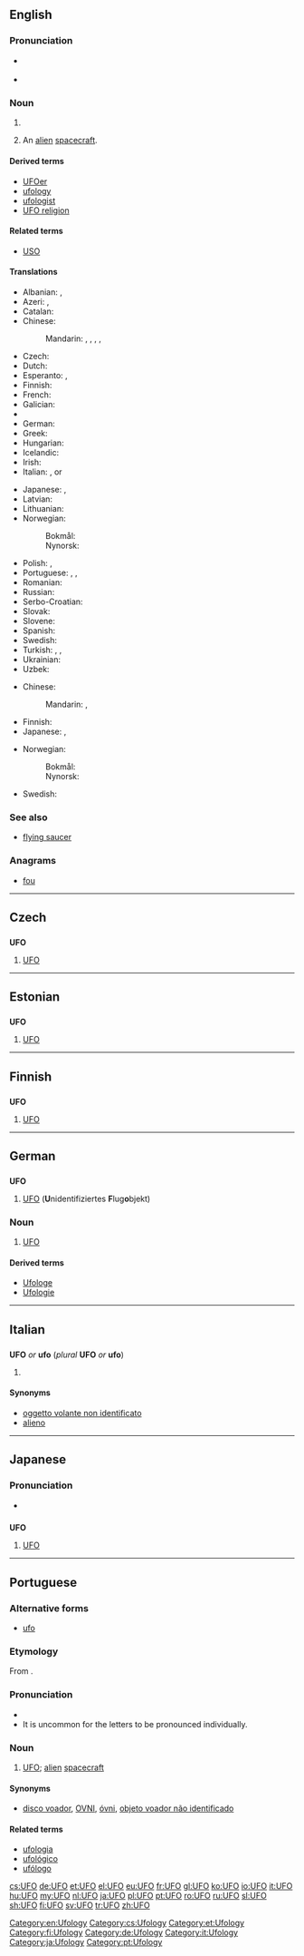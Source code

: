 {{also|ufo}}
==English==

===Pronunciation===
* {{a|UK}} {{IPA|/ju ɛf ˈəʊ/|lang=en}}
* {{a|US}} {{IPA|/ju ɛf ˈoʊ/|lang=en}}

===Noun===
{{en-noun}}

# {{initialism of|unidentified flying object|lang=en}}
# {{context|informal|lang=en}} An [[alien]] [[spacecraft]].

====Derived terms====
* [[UFOer]]
* [[ufology]]
* [[ufologist]]
* [[UFO religion]]

====Related terms====
* [[USO]]

====Translations====
{{trans-top|an unidentified flying object}}
* Albanian: {{t|sq|UFO}}, {{t|sq|OFP}}
* Azeri: {{t|az|NUO}}, {{t|az|UFO}}
* Catalan: {{t|ca|ovni|m}}
* Chinese:
*: Mandarin: {{t|cmn|不明飛行物|sc=Hani}}, {{t|cmn|不明飞行物|tr=bùmíng fēixíngwù|sc=Hani}}, {{t+|cmn|飛碟|sc=Hani}}, {{t|cmn|飞碟|tr=fēidié|sc=Hani}}, {{t+|cmn|幽浮|tr=yōufú|sc=Hani}}
* Czech: {{t+|cs|UFO|n}}
* Dutch: {{t+|nl|ufo|m}}
* Esperanto: {{t|eo|NIFO}}, {{t+|eo|nifo}}
* Finnish: {{t+|fi|UFO}}
* French: {{t+|fr|OVNI|m}}
* Galician: {{t+|gl|ovni|m}}
* {{trreq|ka}}
* German: {{t+|de|UFO|n}}
* Greek: {{t+|el|ΑΤΙΑ}}
* Hungarian: {{t+|hu|UFO}}
* Icelandic: {{t|is|FFH}}
* Irish: {{t|ga|úfó}}
* Italian: {{t+|it|UFO|m}}, {{t|it|ufo|m}} or {{t+|it|OVNI}}
{{trans-mid}}
* Japanese: {{t+|ja|UFO|tr=Yūfō}}, {{t|ja|未確認飛行物体|tr=[[みかくにんひこうぶったい]], mikakunin hikō buttai}}
* Latvian: {{t|lv|NLO}}
* Lithuanian: {{t|lt|NSO}}
* Norwegian:
*: Bokmål: {{t|nb|ufo|m}}
*: Nynorsk: {{t|nn|ufo|m}}
* Polish: {{t|pl|NOL|m}}, {{t+|pl|UFO|n}}
* Portuguese: {{t|pt|óvni|m}}, {{t|pt|ovni|m}}, {{t|pt|ufo|m}}
* Romanian: {{t+|ro|OZN}}
* Russian: {{t+|ru|НЛО}}
* Serbo-Croatian: {{t|sh|NLO}}
* Slovak: {{t|sk|UFO}}
* Slovene: {{t+|sl|NLP}}
* Spanish: {{t+|es|ovni|m}}
* Swedish: {{t+|sv|ufo|n}}
* Turkish: {{t+|tr|UFO}}, {{t|tr|ufo}}, {{t+|tr|uçan daire}}
* Ukrainian: {{t|uk|НЛО}}
* Uzbek: {{t|uz|NUJ}}
{{trans-bottom}}

{{trans-top|alien spacecraft}}
* Chinese:
*: Mandarin: {{t+|cmn|飛碟|sc=Hani}}, {{t|cmn|飞碟|tr=fēidié|sc=Hani}}
* Finnish: {{t+|fi|ufo}}
* Japanese: {{t+|ja|UFO|tr=Yūfō}}, {{t+|ja|宇宙船|tr=uchūsen}}
{{trans-mid}}
* Norwegian:
*: Bokmål: {{t|nb|ufo|m}}
*: Nynorsk: {{t|nn|ufo|m}}
* Swedish: {{t+|sv|ufo|n}}
{{trans-bottom}}

===See also===
* [[flying saucer]]

===Anagrams===
* [[fou#English|fou]]

[[Category:en:Ufology]]

----

==Czech==

==={{initialism-old|cs}}===
'''UFO'''

# [[#English|UFO]]

[[Category:cs:Ufology]]

----

==Estonian==

==={{initialism-old|et}}===
'''UFO'''

# [[#English|UFO]]

[[Category:et:Ufology]]

----

==Finnish==

==={{initialism-old|fi}}===
'''UFO'''

# [[#English|UFO]] {{qualifier|unidentified flying object}}

[[Category:fi:Ufology]]

----

==German==

==={{initialism-old|de}}===
'''UFO'''

# [[#English|UFO]] ('''U'''nidentifiziertes '''F'''lug'''o'''bjekt)

===Noun===
{{de-noun|n|UFOs|UFOs}}

# [[#English|UFO]]

====Derived terms====
* [[Ufologe]] {{g|m}}
* [[Ufologie]] {{g|f}}

[[Category:de:Ufology]]

----

==Italian==

==={{initialism-old|it}}===
'''UFO''' ''or'' '''ufo''' (''plural'' '''UFO''' ''or'' '''ufo''')

# {{l/en|UFO}}

====Synonyms====
* [[oggetto volante non identificato]] {{g|m}}
* [[alieno]] {{g|m}}

[[Category:it:Ufology]]

----

==Japanese==

===Pronunciation===
* {{ja-accent-common|a|ゆ|－ふぉー}}

==={{initialism-old|ja}}===
'''UFO'''

# [[#English|UFO]]

[[Category:ja:Ufology]]

----

==Portuguese==

===Alternative forms===
* [[ufo]]

===Etymology===
From {{etyl|en|pt}} {{term|UFO|lang=en}}.

===Pronunciation===
* {{IPA|/ˈu.fo/|lang=pt}}
* It is uncommon for the letters to be pronounced individually.

===Noun===
{{pt-noun|m|s}}

# [[#English|UFO]]; [[alien]] [[spacecraft]]

====Synonyms====
* [[disco voador]], [[OVNI]], [[óvni]], [[objeto voador não identificado]]

====Related terms====
* [[ufologia]]
* [[ufológico]]
* [[ufólogo]]

[[Category:pt:Ufology]]

[[cs:UFO]]
[[de:UFO]]
[[et:UFO]]
[[el:UFO]]
[[eu:UFO]]
[[fr:UFO]]
[[gl:UFO]]
[[ko:UFO]]
[[io:UFO]]
[[it:UFO]]
[[hu:UFO]]
[[my:UFO]]
[[nl:UFO]]
[[ja:UFO]]
[[pl:UFO]]
[[pt:UFO]]
[[ro:UFO]]
[[ru:UFO]]
[[sl:UFO]]
[[sh:UFO]]
[[fi:UFO]]
[[sv:UFO]]
[[tr:UFO]]
[[zh:UFO]]